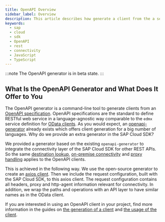 ```yaml
---
title: OpenAPI Overview
sidebar_label: Overview
description: This article describes how generate a client from the a service definition and how to use the client.
keywords:
  - sap
  - cloud
  - sdk
  - OpenAPI
  - rest
  - connectivity
  - JavaScript
  - TypeScript
---
```



:::note
The OpenAPI generator is in beta state.
:::

## What Is the OpenAPI Generator and What Does It Offer to You

The OpenAPI generator is a command-line tool to generate clients from an [OpenAPI specification](https://swagger.io/specification/).
OpenAPI specifications are the standard to define RESTful web service in a language-agnostic way comparable to the `edmx` service definition for [OData clients](../odata/overview.mdx).
As you would expect, an [openapi-generator](https://github.com/OpenAPITools/openapi-generator) already exists which offers client generation for a big number of languages.
Why do we provide an extra generator in the SAP Cloud SDK?

We provided a generator based on the existing `openapi-generator` to integrate the connectivity layer of the SAP Cloud SDK for other REST APIs.
So the same [destination lookup](../connectivity/destination), [on-premise connectivity](../connectivity/on-premise) and [proxy handling](../connectivity/proxy) applies to the OpenAPI clients.

This is achieved in the following way.
We use the open-source generator to create an [axios client](https://github.com/OpenAPITools/openapi-generator/blob/master/docs/generators/typescript-axios.md).
Then we include the request configuration, built with the SAP Cloud SDK, to this axios client.
The request configuration contains all headers, proxy and http-agent information relevant for connectivity.
In addition, we wrap the paths and operations with an API layer to have similar names as in the OData client.

If you are interested in using an OpenAPI client in your project, find more information in the guides on [the generation of a client](./generate-openapi-client) and [the usage of the client](./execute-openapi-request).
